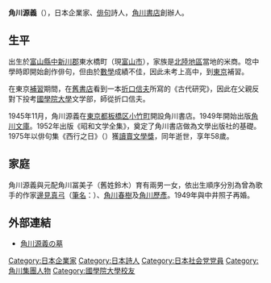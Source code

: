 {{unreferenced|time=2019-04-24T16:54:49+00:00}}
{{japanese|japanese=角川 源義|kana=かどかわ げんよし|romaji=Kadokawa Gen'yoshi}}
'''角川源義'''（{{bd|1917年|10月9日|1975年|10月27日}}），日本企業家、[[俳句|俳句]]詩人，[[角川書店|角川書店]]創辦人。

==生平==
出生於[[富山縣|富山縣]][[中新川郡|中新川郡]]東水橋町（現[[富山市|富山市]]），家族是[[北陸地區|北陸地區]]當地的米商。唸中學時即開始創作俳句，但由於[[數學|數學]]成績不佳，因此未考上高中，到[[東京|東京]]補習。

在東京[[補習|補習]]期間，在[[舊書店|舊書店]]看到一本[[折口信夫|折口信夫]]所寫的《古代研究》，因此在父親反對下投考[[國學院大學|國學院大學]]文学部，師從折口信夫。

1945年11月，角川源義在[[東京都|東京都]][[板橋区_(日本)|板橋区]][[小竹町_(東京都)|小竹町]]開設角川書店。1949年開始出版[[角川文庫|角川文庫]]。1952年出版《昭和文学全集》，奠定了角川書店做為文學出版社的基礎。1975年以俳句集《西行之日》（{{lang|ja|西行の日}}）獲[[讀賣文學獎|讀賣文學獎]]，同年逝世，享年58歲。

==家庭==
角川源義與元配角川冨美子（舊姓鈴木）育有兩男一女，依出生順序分別為曾為歌手的作家[[邊見真弓|邊見真弓]]（[[筆名|筆名]]：{{lang|ja|辺見じゅん}}）、[[角川春樹|角川春樹]]及[[角川歷彥|角川歷彥]]。1949年與中井照子再婚。

== 外部連結 ==
*{{ja}}[http://www.asahi-net.or.jp/~PB5H-OOTK/pages/K/kadokawagenyoshi.html 角川源義の墓]{{dead link|date=2018年4月 |bot=InternetArchiveBot |fix-attempted=yes }}

{{角川集團}}

[[Category:日本企業家|Category:日本企業家]]
[[Category:日本詩人|Category:日本詩人]]
[[Category:日本社会党党員|Category:日本社会党党員]]
[[Category:角川集團人物|Category:角川集團人物]]
[[Category:國學院大學校友|Category:國學院大學校友]]
{{日本人物小作品}}